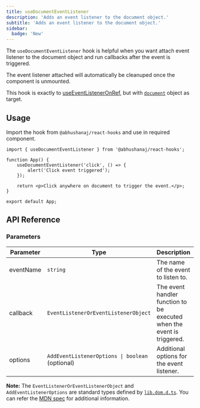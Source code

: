 ```yaml
---
title: useDocumentEventListener
description: 'Adds an event listener to the document object.'
subtitle: 'Adds an event listener to the document object.'
sidebar:
  badge: 'New'
---
```



The `useDocumentEventListener` hook is helpful when you want attach event listener to the document object and run callbacks after the event is triggered.

The event listener attached will automatically be cleanuped once the component is unmounted.

This hook is exactly to [useEventListenerOnRef](/hooks/ui/useeventlisteneronref/), but with [`document`](https://developer.mozilla.org/en-US/docs/Web/API/Document) object as target.

<DemoWrapper title="useDocumentEventListener">
	<Example client:load />
</DemoWrapper>

## Usage

Import the hook from `@abhushanaj/react-hooks` and use in required component.

```tsx title="./src/App.tsx" ins={1,4-6}
import { useDocumentEventListener } from '@abhushanaj/react-hooks';

function App() {
	useDocumentEventListener('click', () => {
		alert('Click event triggered');
	});

	return <p>Click anywhere on document to trigger the event.</p>;
}

export default App;
```

## API Reference

### Parameters

| Parameter | Type                                            | Description                                                            | Default     |
| --------- | ----------------------------------------------- | ---------------------------------------------------------------------- | ----------- |
| eventName | `string`                                        | The name of the event to listen to.                                    | N/A         |
| callback  | `EventListenerOrEventListenerObject`            | The event handler function to be executed when the event is triggered. | N/A         |
| options   | `AddEventListenerOptions \| boolean` (optional) | Additional options for the event listener.                             | `undefined` |

**Note:** The `EventListenerOrEventListenerObject` and `AddEventListenerOptions` are standard types defined by [`lib.dom.d.ts`](https://github.com/microsoft/TypeScript/blob/main/src/lib/dom.generated.d.ts). You can refer the [MDN spec](https://developer.mozilla.org/en-US/docs/Web/API/EventTarget/addEventListener#parameters) for additional information.
